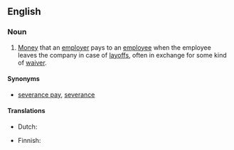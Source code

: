 ==English==
{{wikipedia|Severance package}}

===Noun===
{{en-noun|sg=[[severance]] [[payment]]}}

# [[money|Money]] that an [[employer]] pays to an [[employee]] when the employee leaves the company in case of [[layoff]]s, often in exchange for some kind of [[waiver]].

====Synonyms====
* [[severance pay]], [[severance]]

====Translations====
{{trans-top|money paid to employee in case of layoff}}
* Dutch: {{t|nl|ontslagvergoeding|f}}
{{trans-mid}}
* Finnish: {{t-|fi|irtisanomisraha}}
{{trans-bottom}}